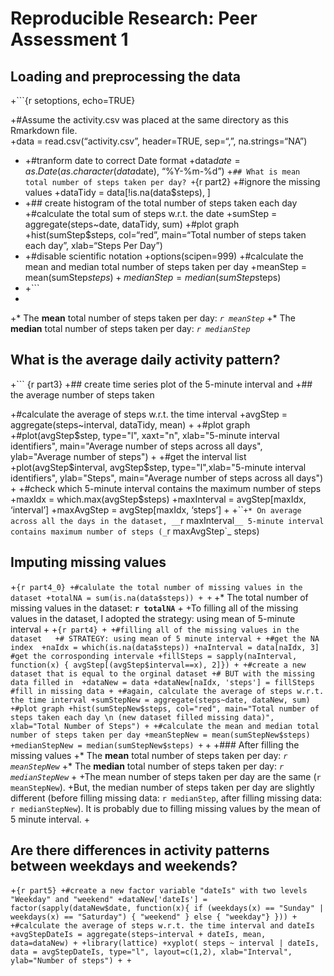 # Reproducible Research: Peer Assessment 1


## Loading and preprocessing the data
+```{r setoptions, echo=TRUE}
  
+#Assume the activity.csv was placed at the same directory as this Rmarkdown file.  
+data = read.csv("activity.csv", header=TRUE, sep=",", na.strings="NA")
  
-
+#tranform date to correct Date format
+data$date = as.Date(as.character(data$date), "%Y-%m-%d")
+```
## What is mean total number of steps taken per day?
+```{r part2}
+#ignore the missing values
+dataTidy = data[!is.na(data$steps), ]
+
+## create histogram of the total number of steps taken each day
+#calculate the total sum of steps w.r.t. the date
+sumStep = aggregate(steps~date, dataTidy, sum)
+#plot graph
+hist(sumStep$steps, col="red", main="Total number of steps taken each day", xlab="Steps Per Day")
+
+#disable scientific notation
+options(scipen=999)
+#calculate the mean and median total number of steps taken per day
+meanStep = mean(sumStep$steps)
+medianStep = median(sumStep$steps)
+
+```
+

+* The __mean__ total number of steps taken per day: _`r meanStep`_
+* The __median__ total number of steps taken per day: _`r medianStep`_
  
  
## What is the average daily activity pattern?
  
+``` {r part3}
+## create time series plot of the 5-minute interval and
+##  the average number of steps taken
  
+#calculate the average of steps w.r.t. the time interval
+avgStep = aggregate(steps~interval, dataTidy, mean)
+
+#plot graph
+#plot(avgStep$step, type="l", xaxt="n", xlab="5-minute interval identifiers", main="Average number of steps across all days", ylab="Average number of steps")
+
+#get the interval list
+plot(avgStep$interval, avgStep$step, type="l",xlab="5-minute interval identifiers", ylab="Steps", main="Average number of steps across all days")
+
+#check which 5-minute interval contains the maximum number of steps
+maxIdx = which.max(avgStep$steps)
+maxInterval = avgStep[maxIdx, 'interval']
+maxAvgStep = avgStep[maxIdx, 'steps']
+
+```
+* On average across all the days in the dataset, __`r maxInterval`__ 5-minute interval contains maximum number of steps (_`r maxAvgStep`_ steps)
  
## Imputing missing values
+``` {r part4_0}
+#calulate the total number of missing values in the dataset
+totalNA = sum(is.na(data$steps))
+
+```
+* The total number of missing values in the dataset: __`r totalNA`__
+
+To filling all of the missing values in the dataset, I adopted the strategy: using mean of 5-minute interval 
+
+``` {r part4}
+
+#filling all of the missing values in the dataset  
+# STRATEGY: using mean of 5 minute interval
+
+#get the NA index 
+naIdx = which(is.na(data$steps))
+naInterval = data[naIdx, 3] #get the corrosponding intervale
+fillSteps = sapply(naInterval, function(x) { avgStep[(avgStep$interval==x), 2]})
+
+#create a new dataset that is equal to the orginal dataset
+# BUT with the missing data filled in 
+dataNew = data
+dataNew[naIdx, 'steps'] = fillSteps #fill in missing data
+
+#again, calculate the average of steps w.r.t. the time interval
+sumStepNew = aggregate(steps~date, dataNew, sum)
+#plot graph
+hist(sumStepNew$steps, col="red", main="Total number of steps taken each day \n (new dataset filled missing data)", xlab="Total Number of Steps")
+
+#calculate the mean and median total number of steps taken per day
+meanStepNew = mean(sumStepNew$steps)
+medianStepNew = median(sumStepNew$steps)
+```
+
+### After filling the missing values
+* The __mean__ total number of steps taken per day: _`r meanStepNew`_
+* The __median__ total number of steps taken per day: _`r medianStepNew`_
+
+The mean number of steps taken per day are the same (`r meanStepNew`). 
+But, the median number of steps taken per day are slightly different (before filling missing data: `r medianStep`, after filling missing data: `r medianStepNew`). It is probably due to filling missing values by the mean of 5 minute interval.
+

  
  
## Are there differences in activity patterns between weekdays and weekends?
+```{r part5}
+#create a new factor variable "dateIs" with two levels "Weekday" and "weekend"
+dataNew['dateIs'] = factor(sapply(dataNew$date, function(x){ if (weekdays(x) == "Sunday" | weekdays(x) == "Saturday") { "weekend" } else { "weekday"} }))
+
+#calculate the average of steps w.r.t. the time interval and dateIs
+avgStepDateIs = aggregate(steps~interval + dateIs, mean, data=dataNew)
+
+library(lattice)
+xyplot( steps ~ interval | dateIs, data = avgStepDateIs, type="l", layout=c(1,2), xlab="Interval", ylab="Number of steps")
+
+```
